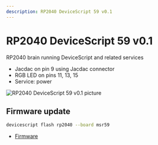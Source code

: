 ```yaml
---
description: RP2040 DeviceScript 59 v0.1
---
```

# RP2040 DeviceScript 59 v0.1

RP2040 brain running DeviceScript and related services


- Jacdac on pin 9 using Jacdac connector
- RGB LED on pins 11, 13, 15
- Service: power



![RP2040 DeviceScript 59 v0.1 picture](https://microsoft.github.io/jacdac-docs/images/devices/microsoft-research/rp2040devicescript59v01.catalog.jpg)


## Firmware update

```bash
devicescript flash rp2040 --board msr59
```


- [Firmware](https://github.com/microsoft/jacdac-pico/releases/latest/download/devicescript-rp2040-msr59.uf2)